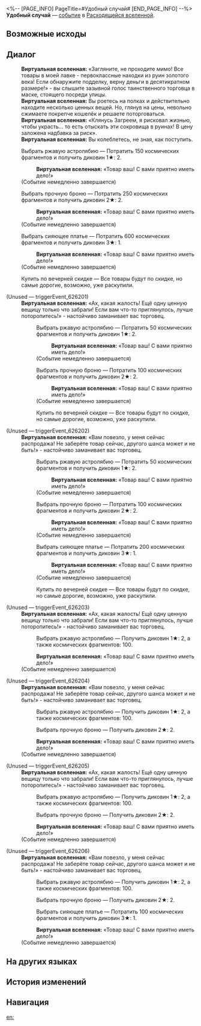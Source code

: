 <%-- [PAGE_INFO]
PageTitle=#Удобный случай#
[END_PAGE_INFO] --%>
{{Дополнить}}
{{ВВ Событие Инфобокс
|id                 = 26201
|Название           = 
|Изображение        = Событие ВВ Долос.png
|Испытание_в_вв     = 
|Испытание_в_рое    = 
|Испытание_в_зиш    = 
|Испытание_в_рв     = Неизвестно
|Испытание_в_облнеп = 
|Требования         = 
|Пред               = 
|След               = 
|Упоминания         = 
|Порядок            = 
|Порядок_рв         = 149
}}
'''Удобный случай''' — [[Расходящаяся вселенная/События|событие]] в [[Расходящаяся вселенная|Расходящейся вселенной]].

==Возможные исходы==
{{Возможные исходы
|Выбор_1 = Выбрать ржавую астролябию
|Результат_1 = Потратить 150 космических фрагментов и получить диковин 1★: 2.

|Выбор_2 = Выбрать прочную броню
|Результат_2 = Потратить 250 космических фрагментов и получить диковин 2★: 2.

|Выбор_3 = Выбрать сияющее платье
|Результат_3 = Потратить 600 космических фрагментов и получить диковин 3★: 1.

|Выбор_4 = Купить по вечерней скидке
|Результат_4 = Все товары будут по скидке, но самые дорогие, возможно, уже раскупили.
}}

==Диалог==
{{Диалог Начало}}
:'''Виртуальная вселенная:''' «Загляните, не проходите мимо! Все товары в моей лавке - первоклассные находки из руин золотого века! Если обнаружите подделку, верну деньги в десятикратном размере!» - вы слышите зазывной голос таинственного торговца в маске, стоящего посреди улицы.
:'''Виртуальная вселенная:''' Вы роетесь на полках и действительно находите несколько ценных вещей. Но, глянув на цены, невольно сжимаете покрепче кошелёк и решаете поторговаться.
:'''Виртуальная вселенная:''' «Клянусь Загреем, я рисковал жизнью, чтобы украсть... то есть отыскать эти сокровища в руинах! В цену заложена надбавка за риск».
:'''Виртуальная вселенная:''' Вы колеблетесь, не зная, как поступить.
:{{Диалог|Звезда}} Выбрать ржавую астролябию &mdash; Потратить 150 космических фрагментов и получить диковин 1★: 2.
::'''Виртуальная вселенная:''' «Товар ваш! С вами приятно иметь дело!»
:;(Событие немедленно завершается)
:{{Диалог|Звезда}} Выбрать прочную броню &mdash; Потратить 250 космических фрагментов и получить диковин 2★: 2.
::'''Виртуальная вселенная:''' «Товар ваш! С вами приятно иметь дело!»
:;(Событие немедленно завершается)
:{{Диалог|Звезда}} Выбрать сияющее платье &mdash; Потратить 600 космических фрагментов и получить диковин 3★: 1.
::'''Виртуальная вселенная:''' «Товар ваш! С вами приятно иметь дело!»
:;(Событие немедленно завершается)
:{{Диалог|Звезда}} Купить по вечерней скидке &mdash; Все товары будут по скидке, но самые дорогие, возможно, уже раскупили.

;(Unused &mdash; triggerEvent_626201)
:'''Виртуальная вселенная:''' «Ах, какая жалость! Ещё одну ценную вещицу только что забрали! Если вам что-то приглянулось, лучше поторопитесь!» - настойчиво заманивает вас торговец.
::{{Диалог|Звезда}} Выбрать ржавую астролябию &mdash; Потратить 50 космических фрагментов и получить диковин 1★: 2.
:::'''Виртуальная вселенная:''' «Товар ваш! С вами приятно иметь дело!»
::;(Событие немедленно завершается)
::{{Диалог|Звезда}} Выбрать прочную броню &mdash; Потратить 100 космических фрагментов и получить диковин 2★: 2.
:::'''Виртуальная вселенная:''' «Товар ваш! С вами приятно иметь дело!»
::;(Событие немедленно завершается)
::{{Диалог|Звезда}} Купить по вечерней скидке &mdash; Все товары будут по скидке, но самые дорогие, возможно, уже раскупили.

;(Unused &mdash; triggerEvent_626202)
:'''Виртуальная вселенная:''' «Вам повезло, у меня сейчас распродажа! Не заберёте товар сейчас, другого шанса может и не быть!» - настойчиво заманивает вас торговец.
::{{Диалог|Звезда}} Выбрать ржавую астролябию &mdash; Потратить 50 космических фрагментов и получить диковин 1★: 2.
:::'''Виртуальная вселенная:''' «Товар ваш! С вами приятно иметь дело!»
::;(Событие немедленно завершается)
::{{Диалог|Звезда}} Выбрать прочную броню &mdash; Потратить 100 космических фрагментов и получить диковин 2★: 2.
:::'''Виртуальная вселенная:''' «Товар ваш! С вами приятно иметь дело!»
::;(Событие немедленно завершается)
::{{Диалог|Звезда}} Выбрать сияющее платье &mdash; Потратить 200 космических фрагментов и получить диковин 3★: 1.
:::'''Виртуальная вселенная:''' «Товар ваш! С вами приятно иметь дело!»
::;(Событие немедленно завершается)
::{{Диалог|Звезда}} Купить по вечерней скидке &mdash; Все товары будут по скидке, но самые дорогие, возможно, уже раскупили.

;(Unused &mdash; triggerEvent_626203)
:'''Виртуальная вселенная:''' «Ах, какая жалость! Ещё одну ценную вещицу только что забрали! Если вам что-то приглянулось, лучше поторопитесь!» - настойчиво заманивает вас торговец.
::{{Диалог|Звезда}} Выбрать ржавую астролябию &mdash; Получить диковин 1★: 2, а также космических фрагментов: 100.
::'''Виртуальная вселенная:''' «Товар ваш! С вами приятно иметь дело!»
:;(Событие немедленно завершается)

;(Unused &mdash; triggerEvent_626204)
:'''Виртуальная вселенная:''' «Вам повезло, у меня сейчас распродажа! Не заберёте товар сейчас, другого шанса может и не быть!» - настойчиво заманивает вас торговец.
::{{Диалог|Звезда}} Выбрать ржавую астролябию &mdash; Получить диковин 1★: 2, а также космических фрагментов: 100.
::{{Диалог|Звезда}} Выбрать прочную броню &mdash; Получить диковин 2★: 2.
::'''Виртуальная вселенная:''' «Товар ваш! С вами приятно иметь дело!»
:;(Событие немедленно завершается)

;(Unused &mdash; triggerEvent_626205)
:'''Виртуальная вселенная:''' «Ах, какая жалость! Ещё одну ценную вещицу только что забрали! Если вам что-то приглянулось, лучше поторопитесь!» - настойчиво заманивает вас торговец.
::{{Диалог|Звезда}} Выбрать ржавую астролябию &mdash; Получить диковин 1★: 2, а также космических фрагментов: 100.
::{{Диалог|Звезда}} Выбрать прочную броню &mdash; Получить диковин 2★: 2.
::'''Виртуальная вселенная:''' «Товар ваш! С вами приятно иметь дело!»
:;(Событие немедленно завершается)

;(Unused &mdash; triggerEvent_626206)
:'''Виртуальная вселенная:''' «Вам повезло, у меня сейчас распродажа! Не заберёте товар сейчас, другого шанса может и не быть!» - настойчиво заманивает вас торговец.
::{{Диалог|Звезда}} Выбрать ржавую астролябию &mdash; Получить диковин 1★: 2, а также космических фрагментов: 100.
::{{Диалог|Звезда}} Выбрать прочную броню &mdash; Получить диковин 2★: 2.
::{{Диалог|Звезда}} Выбрать сияющее платье &mdash; Потратить 100 космических фрагментов и получить диковин 3★: 1.
::'''Виртуальная вселенная:''' «Товар ваш! С вами приятно иметь дело!»
:;(Событие немедленно завершается)
{{Диалог Конец}}

==На других языках==
{{На других языках
|en   = Moment of Opportunity
|zhs  = 出手时机
|zht  = 出手時機
|ja   = {{Rubi|行動|こうどう}}のタイミング
|ko   = 기회의 순간
|es   = Momento oportuno
|fr   = Moment opportun
|ru   = Удобный случай
|th   = โอกาสลงมือ
|vi   = Thời Cơ Ra Tay
|de   = Moment der Gelegenheit
|id   = Waktunya Beraksi
|pt   = Momento de Oportunidade
}}

==История изменений==
{{История изменений|3.5}}

==Навигация==
{{События ВВ Навбокс}}

[[en:]]